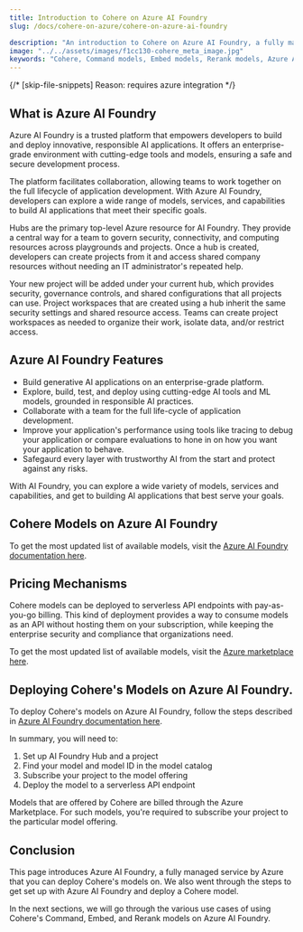 ```yaml
---
title: Introduction to Cohere on Azure AI Foundry
slug: /docs/cohere-on-azure/cohere-on-azure-ai-foundry

description: "An introduction to Cohere on Azure AI Foundry, a fully managed service by Azure."
image: "../../assets/images/f1cc130-cohere_meta_image.jpg"  
keywords: "Cohere, Command models, Embed models, Rerank models, Azure AI Foundry"
---
```

{/* [skip-file-snippets] Reason: requires azure integration */}
## What is Azure AI Foundry

Azure AI Foundry is a trusted platform that empowers developers to build and deploy innovative, responsible AI applications. It offers an enterprise-grade environment with cutting-edge tools and models, ensuring a safe and secure development process.

The platform facilitates collaboration, allowing teams to work together on the full lifecycle of application development. With Azure AI Foundry, developers can explore a wide range of models, services, and capabilities to build AI applications that meet their specific goals.

Hubs are the primary top-level Azure resource for AI Foundry. They provide a central way for a team to govern security, connectivity, and computing resources across playgrounds and projects. Once a hub is created, developers can create projects from it and access shared company resources without needing an IT administrator's repeated help.

Your new project will be added under your current hub, which provides security, governance controls, and shared configurations that all projects can use. Project workspaces that are created using a hub inherit the same security settings and shared resource access. Teams can create project workspaces as needed to organize their work, isolate data, and/or restrict access.

## Azure AI Foundry Features

- Build generative AI applications on an enterprise-grade platform.
- Explore, build, test, and deploy using cutting-edge AI tools and ML models, grounded in responsible AI practices.
- Collaborate with a team for the full life-cycle of application development.
- Improve your application's performance using tools like tracing to debug your application or compare evaluations to hone in on how you want your application to behave.
- Safegaurd every layer with trustworthy AI from the start and protect against any risks.

With AI Foundry, you can explore a wide variety of models, services and capabilities, and get to building AI applications that best serve your goals.

## Cohere Models on Azure AI Foundry

To get the most updated list of available models, visit the [Azure AI Foundry documentation here](https://learn.microsoft.com/en-us/azure/ai-studio/how-to/deploy-models-cohere-command?tabs=cohere-command-r-plus-08-2024&pivots=programming-language-python).

## Pricing Mechanisms

Cohere models can be deployed to serverless API endpoints with pay-as-you-go billing. This kind of deployment provides a way to consume models as an API without hosting them on your subscription, while keeping the enterprise security and compliance that organizations need.

To get the most updated list of available models, visit the [Azure marketplace here](https://azuremarketplace.microsoft.com/en-us/marketplace/apps?page=1&search=cohere).

## Deploying Cohere's Models on Azure AI Foundry. 

To deploy Cohere's models on Azure AI Foundry, follow the steps described in [Azure AI Foundry  documentation here](https://learn.microsoft.com/en-us/azure/ai-studio/how-to/deploy-models-serverless?tabs=azure-ai-studio).

In summary, you will need to:

1. Set up AI Foundry Hub and a project
2. Find your model and model ID in the model catalog
3. Subscribe your project to the model offering
4. Deploy the model to a serverless API endpoint

Models that are offered by Cohere are billed through the Azure Marketplace. For such models, you're required to subscribe your project to the particular model offering.  

## Conclusion

This page introduces Azure AI Foundry, a fully managed service by Azure that you can deploy Cohere's models on. We also went through the steps to get set up with Azure AI Foundry and deploy a Cohere model.

In the next sections, we will go through the various use cases of using Cohere's Command, Embed, and Rerank models on Azure AI Foundry.